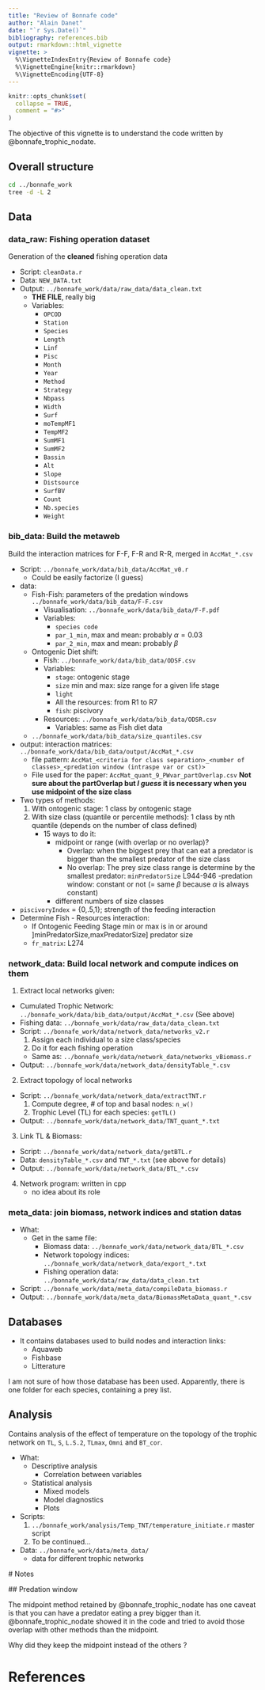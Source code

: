 ```yaml
---
title: "Review of Bonnafe code"
author: "Alain Danet"
date: "`r Sys.Date()`"
bibliography: references.bib
output: rmarkdown::html_vignette
vignette: >
  %\VignetteIndexEntry{Review of Bonnafe code}
  %\VignetteEngine{knitr::rmarkdown}
  %\VignetteEncoding{UTF-8}
---
```


```r
knitr::opts_chunk$set(
  collapse = TRUE,
  comment = "#>"
)
```

The objective of this vignette is to understand the code written by
@bonnafe_trophic_nodate.

## Overall structure

```bash
cd ../bonnafe_work
tree -d -L 2
```

## Data

### data_raw: Fishing operation dataset

Generation of the **cleaned** fishing operation data

- Script: `cleanData.r` 
- Data: `NEW_DATA.txt` 
- Output: `../bonnafe_work/data/raw_data/data_clean.txt`
  - **THE FILE**, really big
  - Variables: 
    - `OPCOD`
    - `Station`
    - `Species`
    - `Length`
    - `Linf`
    - `Pisc`
    - `Month`
    - `Year`
    - `Method`
    - `Strategy`
    - `Nbpass`
    - `Width`
    - `Surf`
    - `moTempMF1`
    - `TempMF2`
    - `SumMF1`
    - `SumMF2`
    - `Bassin`
    - `Alt`
    - `Slope`
    - `Distsource`
    - `SurfBV`
    - `Count`
    - `Nb.species`
    - `Weight`

### bib_data: Build the metaweb 

Build the interaction matrices for F-F, F-R and R-R, merged in `AccMat_*.csv` 

- Script: `../bonnafe_work/data/bib_data/AccMat_v0.r`
  - Could be easily factorize (I guess) 
- data:
  - Fish-Fish: parameters of the predation windows `../bonnafe_work/data/bib_data/F-F.csv`
    - Visualisation: `../bonnafe_work/data/bib_data/F-F.pdf`
    - Variables:
      - `species code`
      - `par_1_min`, max and mean: probably $\alpha= 0.03$
      - `par_2_min`, max and mean: probably $\beta$
  - Ontogenic Diet shift: 
    - Fish: `../bonnafe_work/data/bib_data/ODSF.csv`
    - Variables: 
      - `stage`: ontogenic stage
      - `size` min and max: size range for a given life stage 
      - `light`
      - All the resources: from R1 to R7  
      - `fish`: piscivory
    - Resources: `../bonnafe_work/data/bib_data/ODSR.csv`
      - Variables: same as Fish diet data
  - `../bonnafe_work/data/bib_data/size_quantiles.csv`
- output: interaction matrices: `../bonnafe_work/data/bib_data/output/AccMat_*.csv`
  - file pattern: `AccMat_<criteria for class separation>_<number of classes>_<predation window (intraspe var or cst)>`
  - File used for the paper:  `AccMat_quant_9_PWvar_partOverlap.csv` **Not sure about the partOverlap but *I guess* it is necessary when you use midpoint of the size class**

- Two types of methods:
  1. With ontogenic stage: 1 class by ontogenic stage
  2. With size class (quantile or percentile methods): 1 class by nth quantile (depends on
     the number of class defined)
     - 15 ways to do it:
       - midpoint or range (with overlap or no overlap)?  
         - Overlap: when the biggest prey that can eat a predator is bigger
           than the smallest predator of the size class  
         - No overlap: The prey size class range is determine by the smallest
           predator: `minPredatorSize` L944-946 
       -predation window: constant or not (= same $\beta$ because $\alpha$ is
       always constant)
       - different numbers of size classes
- `piscivoryIndex` = {0,.5,1}; strength of the feeding interaction
- Determine Fish - Resources interaction:
  - If Ontogenic Feeding Stage min or max is in or around
    ]minPredatorSize,maxPredatorSize] predator size 
  - `fr_matrix`: L274

### network_data: Build local network and compute indices on them 

1. Extract local networks given:
  - Cumulated Trophic Network: `../bonnafe_work/data/bib_data/output/AccMat_*.csv` (See above)
  - Fishing data: `../bonnafe_work/data/raw_data/data_clean.txt`
  - Script: `../bonnafe_work/data/network_data/networks_v2.r`
    1. Assign each individual to a size class/species
    2. Do it for each fishing operation
    - Same as: `../bonnafe_work/data/network_data/networks_vBiomass.r`
  - Output: `../bonnafe_work/data/network_data/densityTable_*.csv`

2. Extract topology of local networks
  - Script: `../bonnafe_work/data/network_data/extractTNT.r`
    1. Compute degree, # of top and basal nodes: `n_w()`
    2. Trophic Level (TL) for each species: `getTL()`
  - Output: `../bonnafe_work/data/network_data/TNT_quant_*.txt`
3. Link TL & Biomass:
  - Script: `../bonnafe_work/data/network_data/getBTL.r`
  - Data: `densityTable_*.csv` and `TNT_*.txt` (see above for details)
  - Output: `../bonnafe_work/data/network_data/BTL_*.csv`

4. Network program: written in cpp
   - no idea about its role

### meta_data: join biomass, network indices and station datas

- What:
  - Get in the same file:
    - Biomass data: `../bonnafe_work/data/network_data/BTL_*.csv` 
    - Network topology indices: `../bonnafe_work/data/network_data/export_*.txt` 
    - Fishing operation data: `../bonnafe_work/data/raw_data/data_clean.txt`
- Script: `../bonnafe_work/data/meta_data/compileData_biomass.r`
- Output:
  `../bonnafe_work/data/meta_data/BiomassMetaData_quant_*.csv`

## Databases

- It contains databases used to build nodes and interaction links:
  - Aquaweb
  - Fishbase
  - Litterature 

I am not sure of how those database has been used. Apparently, there is one
folder for each species, containing a prey list. 


## Analysis

Contains analysis of the effect of temperature on the topology of the trophic
network on `TL`, `S`, `L.S.2`, `TLmax`, `Omni` and `BT_cor`.

- What:
  - Descriptive analysis
    - Correlation between variables
  - Statistical analysis
    - Mixed models
    - Model diagnostics
    - Plots

- Scripts:
  1. `../bonnafe_work/analysis/Temp_TNT/temperature_initiate.r` master script 
  2. To be continued...
     

- Data: `../bonnafe_work/data/meta_data/`
  - data for different trophic networks

# Notes 

## Predation window

The midpoint method retained by @bonnafe_trophic_nodate has one caveat is that
you can have a predator eating a prey bigger than it. @bonnafe_trophic_nodate
showed it in the code and tried to avoid those overlap with other methods than
the midpoint.

Why did they keep the midpoint instead of the others ?

# References
